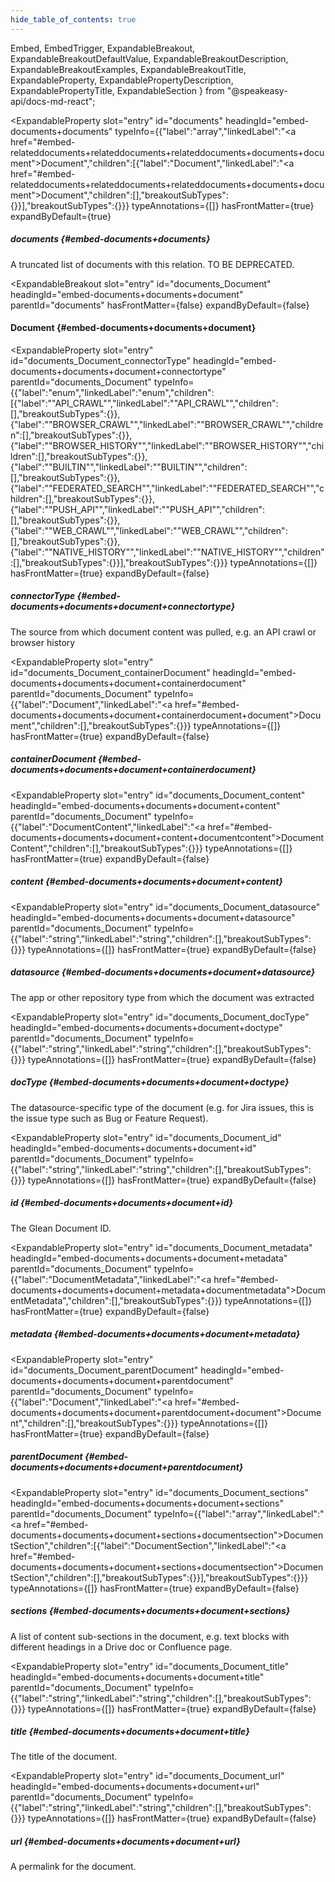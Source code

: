 ```yaml
---
hide_table_of_contents: true
---
```

  Embed,
  EmbedTrigger,
  ExpandableBreakout,
  ExpandableBreakoutDefaultValue,
  ExpandableBreakoutDescription,
  ExpandableBreakoutExamples,
  ExpandableBreakoutTitle,
  ExpandableProperty,
  ExpandablePropertyDescription,
  ExpandablePropertyTitle,
  ExpandableSection
} from "@speakeasy-api/docs-md-react";

<ExpandableSection>

<ExpandableProperty
  slot="entry"
  id="documents"
  headingId="embed-documents+documents"
  typeInfo={{"label":"array","linkedLabel":"<a href=\"#embed-relateddocuments+relateddocuments+relateddocuments+documents+document\">Document</a>","children":[{"label":"Document","linkedLabel":"<a href=\"#embed-relateddocuments+relateddocuments+relateddocuments+documents+document\">Document</a>","children":[],"breakoutSubTypes":{}}],"breakoutSubTypes":{}}}
  typeAnnotations={[]}
  hasFrontMatter={true}
  expandByDefault={true}
>

<ExpandablePropertyTitle slot="title">

##### documents \{#embed-documents+documents\}

</ExpandablePropertyTitle>

<ExpandablePropertyDescription slot="description">

A truncated list of documents with this relation. TO BE DEPRECATED.

</ExpandablePropertyDescription>

</ExpandableProperty>

<ExpandableBreakout
  slot="entry"
  id="documents_Document"
  headingId="embed-documents+documents+document"
  parentId="documents"
  hasFrontMatter={false}
  expandByDefault={false}
>

<ExpandableBreakoutTitle slot="title">

#### Document \{#embed-documents+documents+document\}

</ExpandableBreakoutTitle>

<ExpandableBreakoutDescription slot="description">

</ExpandableBreakoutDescription>

<ExpandableBreakoutExamples slot="examples">

</ExpandableBreakoutExamples>

<ExpandableBreakoutDefaultValue slot="defaultValue">

</ExpandableBreakoutDefaultValue>

</ExpandableBreakout>

<ExpandableProperty
  slot="entry"
  id="documents_Document_connectorType"
  headingId="embed-documents+documents+document+connectortype"
  parentId="documents_Document"
  typeInfo={{"label":"enum","linkedLabel":"enum","children":[{"label":"\"API_CRAWL\"","linkedLabel":"\"API_CRAWL\"","children":[],"breakoutSubTypes":{}},{"label":"\"BROWSER_CRAWL\"","linkedLabel":"\"BROWSER_CRAWL\"","children":[],"breakoutSubTypes":{}},{"label":"\"BROWSER_HISTORY\"","linkedLabel":"\"BROWSER_HISTORY\"","children":[],"breakoutSubTypes":{}},{"label":"\"BUILTIN\"","linkedLabel":"\"BUILTIN\"","children":[],"breakoutSubTypes":{}},{"label":"\"FEDERATED_SEARCH\"","linkedLabel":"\"FEDERATED_SEARCH\"","children":[],"breakoutSubTypes":{}},{"label":"\"PUSH_API\"","linkedLabel":"\"PUSH_API\"","children":[],"breakoutSubTypes":{}},{"label":"\"WEB_CRAWL\"","linkedLabel":"\"WEB_CRAWL\"","children":[],"breakoutSubTypes":{}},{"label":"\"NATIVE_HISTORY\"","linkedLabel":"\"NATIVE_HISTORY\"","children":[],"breakoutSubTypes":{}}],"breakoutSubTypes":{}}}
  typeAnnotations={[]}
  hasFrontMatter={true}
  expandByDefault={false}
>

<ExpandablePropertyTitle slot="title">

##### connectorType \{#embed-documents+documents+document+connectortype\}

</ExpandablePropertyTitle>

<ExpandablePropertyDescription slot="description">

The source from which document content was pulled, e.g. an API crawl or browser history

</ExpandablePropertyDescription>

</ExpandableProperty>

<ExpandableProperty
  slot="entry"
  id="documents_Document_containerDocument"
  headingId="embed-documents+documents+document+containerdocument"
  parentId="documents_Document"
  typeInfo={{"label":"Document","linkedLabel":"<a href=\"#embed-documents+documents+document+containerdocument+document\">Document</a>","children":[],"breakoutSubTypes":{}}}
  typeAnnotations={[]}
  hasFrontMatter={true}
  expandByDefault={false}
>

<ExpandablePropertyTitle slot="title">

##### containerDocument \{#embed-documents+documents+document+containerdocument\}

</ExpandablePropertyTitle>

</ExpandableProperty>

<ExpandableProperty
  slot="entry"
  id="documents_Document_content"
  headingId="embed-documents+documents+document+content"
  parentId="documents_Document"
  typeInfo={{"label":"DocumentContent","linkedLabel":"<a href=\"#embed-documents+documents+document+content+documentcontent\">DocumentContent</a>","children":[],"breakoutSubTypes":{}}}
  typeAnnotations={[]}
  hasFrontMatter={true}
  expandByDefault={false}
>

<ExpandablePropertyTitle slot="title">

##### content \{#embed-documents+documents+document+content\}

</ExpandablePropertyTitle>

<Embed slot="embed">

<EmbedTrigger slot="trigger" embedTitle="content" triggerText="View content details">

<Embedcontent />

</EmbedTrigger>

</Embed>

</ExpandableProperty>

<ExpandableProperty
  slot="entry"
  id="documents_Document_datasource"
  headingId="embed-documents+documents+document+datasource"
  parentId="documents_Document"
  typeInfo={{"label":"string","linkedLabel":"string","children":[],"breakoutSubTypes":{}}}
  typeAnnotations={[]}
  hasFrontMatter={true}
  expandByDefault={false}
>

<ExpandablePropertyTitle slot="title">

##### datasource \{#embed-documents+documents+document+datasource\}

</ExpandablePropertyTitle>

<ExpandablePropertyDescription slot="description">

The app or other repository type from which the document was extracted

</ExpandablePropertyDescription>

</ExpandableProperty>

<ExpandableProperty
  slot="entry"
  id="documents_Document_docType"
  headingId="embed-documents+documents+document+doctype"
  parentId="documents_Document"
  typeInfo={{"label":"string","linkedLabel":"string","children":[],"breakoutSubTypes":{}}}
  typeAnnotations={[]}
  hasFrontMatter={true}
  expandByDefault={false}
>

<ExpandablePropertyTitle slot="title">

##### docType \{#embed-documents+documents+document+doctype\}

</ExpandablePropertyTitle>

<ExpandablePropertyDescription slot="description">

The datasource-specific type of the document (e.g. for Jira issues, this is the issue type such as Bug or Feature Request).

</ExpandablePropertyDescription>

</ExpandableProperty>

<ExpandableProperty
  slot="entry"
  id="documents_Document_id"
  headingId="embed-documents+documents+document+id"
  parentId="documents_Document"
  typeInfo={{"label":"string","linkedLabel":"string","children":[],"breakoutSubTypes":{}}}
  typeAnnotations={[]}
  hasFrontMatter={true}
  expandByDefault={false}
>

<ExpandablePropertyTitle slot="title">

##### id \{#embed-documents+documents+document+id\}

</ExpandablePropertyTitle>

<ExpandablePropertyDescription slot="description">

The Glean Document ID.

</ExpandablePropertyDescription>

</ExpandableProperty>

<ExpandableProperty
  slot="entry"
  id="documents_Document_metadata"
  headingId="embed-documents+documents+document+metadata"
  parentId="documents_Document"
  typeInfo={{"label":"DocumentMetadata","linkedLabel":"<a href=\"#embed-documents+documents+document+metadata+documentmetadata\">DocumentMetadata</a>","children":[],"breakoutSubTypes":{}}}
  typeAnnotations={[]}
  hasFrontMatter={true}
  expandByDefault={false}
>

<ExpandablePropertyTitle slot="title">

##### metadata \{#embed-documents+documents+document+metadata\}

</ExpandablePropertyTitle>

<Embed slot="embed">

<EmbedTrigger slot="trigger" embedTitle="metadata" triggerText="View metadata details">

<Embedmetadata />

</EmbedTrigger>

</Embed>

</ExpandableProperty>

<ExpandableProperty
  slot="entry"
  id="documents_Document_parentDocument"
  headingId="embed-documents+documents+document+parentdocument"
  parentId="documents_Document"
  typeInfo={{"label":"Document","linkedLabel":"<a href=\"#embed-documents+documents+document+parentdocument+document\">Document</a>","children":[],"breakoutSubTypes":{}}}
  typeAnnotations={[]}
  hasFrontMatter={true}
  expandByDefault={false}
>

<ExpandablePropertyTitle slot="title">

##### parentDocument \{#embed-documents+documents+document+parentdocument\}

</ExpandablePropertyTitle>

</ExpandableProperty>

<ExpandableProperty
  slot="entry"
  id="documents_Document_sections"
  headingId="embed-documents+documents+document+sections"
  parentId="documents_Document"
  typeInfo={{"label":"array","linkedLabel":"<a href=\"#embed-documents+documents+document+sections+documentsection\">DocumentSection</a>","children":[{"label":"DocumentSection","linkedLabel":"<a href=\"#embed-documents+documents+document+sections+documentsection\">DocumentSection</a>","children":[],"breakoutSubTypes":{}}],"breakoutSubTypes":{}}}
  typeAnnotations={[]}
  hasFrontMatter={true}
  expandByDefault={false}
>

<ExpandablePropertyTitle slot="title">

##### sections \{#embed-documents+documents+document+sections\}

</ExpandablePropertyTitle>

<ExpandablePropertyDescription slot="description">

A list of content sub-sections in the document, e.g. text blocks with different headings in a Drive doc or Confluence page.

</ExpandablePropertyDescription>

<Embed slot="embed">

<EmbedTrigger slot="trigger" embedTitle="sections" triggerText="View sections details">

<Embedsections />

</EmbedTrigger>

</Embed>

</ExpandableProperty>

<ExpandableProperty
  slot="entry"
  id="documents_Document_title"
  headingId="embed-documents+documents+document+title"
  parentId="documents_Document"
  typeInfo={{"label":"string","linkedLabel":"string","children":[],"breakoutSubTypes":{}}}
  typeAnnotations={[]}
  hasFrontMatter={true}
  expandByDefault={false}
>

<ExpandablePropertyTitle slot="title">

##### title \{#embed-documents+documents+document+title\}

</ExpandablePropertyTitle>

<ExpandablePropertyDescription slot="description">

The title of the document.

</ExpandablePropertyDescription>

</ExpandableProperty>

<ExpandableProperty
  slot="entry"
  id="documents_Document_url"
  headingId="embed-documents+documents+document+url"
  parentId="documents_Document"
  typeInfo={{"label":"string","linkedLabel":"string","children":[],"breakoutSubTypes":{}}}
  typeAnnotations={[]}
  hasFrontMatter={true}
  expandByDefault={false}
>

<ExpandablePropertyTitle slot="title">

##### url \{#embed-documents+documents+document+url\}

</ExpandablePropertyTitle>

<ExpandablePropertyDescription slot="description">

A permalink for the document.

</ExpandablePropertyDescription>

</ExpandableProperty>

</ExpandableSection>